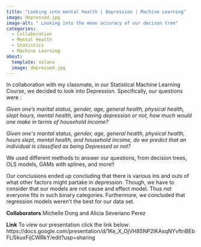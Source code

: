```yaml
---
title: "Looking into mental health | Depression | Machine Learning"
image: depressed.jpg
image-alt: " Looking into the mean accuracy of our decison tree"
categories:
  - Collaboration
  - Mental Health
  - Statistics
  - Machine Learning
about: 
  template: solana
  image: depressed.jpg
---
```

In collaboration with my classmate, in our Statistical Machine Learning Course, we decided to look into Depression. Specifically, our questions were :

*Given one's marital status, gender, age, general health, physical health, slept hours, mental health, and having depression or not, how much would one make in terms of household income?*

*Given one\'s marital status, gender, age, general health, physical health, hours slept, mental health, and household income, do we predict that an individual is classified as being Depressed or not?*

We used different methods to answer our questions, from decision trees, OLS models, GAMs with splines, and more!!

Our conclusions ended up concluding that there is various ins and outs of what other factors might partake in depression. Though, we have to consider that our models are not cause and effect model. Thus not everyone fits in such binary categories. Furthermore, we concluded that regression models weren't the best for our data set. 


**Collaborators**
Michelle Dong and Alicia Severiano Perez

**Link**
To view our presentation click the link below:
https://docs.google.com/presentation/d/1Ke_X_OjVH85NP2IKAsqNYvftnBEbFLl5kuxFijCWRkY/edit?usp=sharing